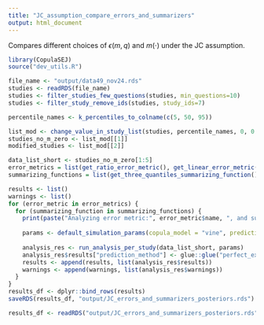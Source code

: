 ```yaml
---
title: "JC_assumption_compare_errors_and_summarizers"
output: html_document
---
```

Compares different choices of $\epsilon(m, q)$ and $m(\cdot)$ under the JC assumption. 

```r
library(CopulaSEJ)
source("dev_utils.R")

file_name <- "output/data49_nov24.rds"
studies <- readRDS(file_name)
studies <- filter_studies_few_questions(studies, min_questions=10)
studies <- filter_study_remove_ids(studies, study_ids=7) 

percentile_names <- k_percentiles_to_colname(c(5, 50, 95))

list_mod <- change_value_in_study_list(studies, percentile_names, 0, 0.0001)
studies_no_m_zero <- list_mod[[1]]
modified_studies <- list_mod[[2]]

```


```r
data_list_short <- studies_no_m_zero[1:5]
error_metrics = list(get_ratio_error_metric(), get_linear_error_metric())
summarizing_functions = list(get_three_quantiles_summarizing_function(), get_median_summarizing_function())

results <- list()
warnings <- list()
for (error_metric in error_metrics) {
  for (summarizing_function in summarizing_functions) {
    print(paste("Analyzing error metric:", error_metric$name, ", and summarizing function:", summarizing_function$name))
    
    params <- default_simulation_params(copula_model = "vine", prediction_method = "perfect_expert", error_metric = error_metric, summarizing_function = summarizing_function)
    
    analysis_res <- run_analysis_per_study(data_list_short, params)
    analysis_res$results["prediction_method"] <- glue::glue("perfect_expert:{error_metric$name}:{summarizing_function$name} summarizer")
    results <- append(results, list(analysis_res$results))
    warnings <- append(warnings, list(analysis_res$warnings))
  }
}
results_df <- dplyr::bind_rows(results)
saveRDS(results_df, "output/JC_errors_and_summarizers_posteriors.rds")

```

```r
results_df <- readRDS("output/JC_errors_and_summarizers_posteriors.rds")

```

